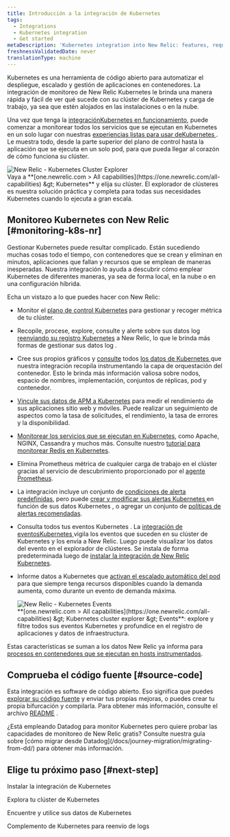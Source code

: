 ```yaml
---
title: Introducción a la integración de Kubernetes
tags:
  - Integrations
  - Kubernetes integration
  - Get started
metaDescription: 'Kubernetes integration into New Relic: features, requirements, and getting started.'
freshnessValidatedDate: never
translationType: machine
---
```


Kubernetes es una herramienta de código abierto para automatizar el despliegue, escalado y gestión de aplicaciones en contenedores. La integración de monitoreo de New Relic Kubernetes le brinda una manera rápida y fácil de ver qué sucede con su clúster de Kubernetes y carga de trabajo, ya sea que estén alojados en las instalaciones o en la nube.

Una vez que tenga la [integraciónKubernetes en funcionamiento](/docs/kubernetes-pixie/kubernetes-integration/installation/kubernetes-integration-install-configure/), puede comenzar a monitorear todos los servicios que se ejecutan en Kubernetes en un solo lugar con nuestras [experiencias listas para usar deKubernetes ](/docs/integrations/kubernetes-integration/cluster-explorer/kubernetes-cluster-explorer). Le muestra todo, desde la parte superior del plano de control hasta la aplicación que se ejecuta en un solo pod, para que pueda llegar al corazón de cómo funciona su clúster.

<img title="New Relic - Kubernetes Cluster Explorer" alt="New Relic - Kubernetes Cluster Explorer" src="/images/kubernetes_screenshot-crop_cluster-explorer.webp" />

<figcaption>
  Vaya a <DNT>**[one.newrelic.com &gt; All capabilities](https://one.newrelic.com/all-capabilities) &amp;gt; Kubernetes**</DNT> y elija su clúster. El explorador de clústeres es nuestra solución práctica y completa para todas sus necesidades Kubernetes cuando lo ejecuta a gran escala.
</figcaption>

## Monitoreo Kubernetes con New Relic [#monitoring-k8s-nr]

Gestionar Kubernetes puede resultar complicado. Están sucediendo muchas cosas todo el tiempo, con contenedores que se crean y eliminan en minutos, aplicaciones que fallan y recursos que se emplean de maneras inesperadas. Nuestra integración lo ayuda a descubrir cómo emplear Kubernetes de diferentes maneras, ya sea de forma local, en la nube o en una configuración híbrida.

Echa un vistazo a lo que puedes hacer con New Relic:

* Monitor el [plano de control Kubernetes](/docs/kubernetes-pixie/kubernetes-integration/advanced-configuration/configure-control-plane-monitoring) para gestionar y recoger métrica de tu clúster.

* Recopile, procese, explore, consulte y alerte sobre sus datos log [reenviando su registro Kubernetes](/docs/logs/forward-logs/kubernetes-plugin-log-forwarding/) a New Relic, lo que le brinda más formas de gestionar sus datos log .

* Cree sus propios gráficos y [consulte](/docs/using-new-relic/data/understand-data/query-new-relic-data) todos [los datos de Kubernetes ](/docs/integrations/kubernetes-integration/understand-use-data/find-use-your-kubernetes-data)que nuestra integración recopila instrumentando la capa de orquestación del contenedor. Esto le brinda más información valiosa sobre nodos, espacio de nombres, implementación, conjuntos de réplicas, pod y contenedor.

* [Vincule sus datos de APM a Kubernetes](/docs/integrations/kubernetes-integration/link-your-applications/link-your-applications-kubernetes) para medir el rendimiento de sus aplicaciones sitio web y móviles. Puede realizar un seguimiento de aspectos como la tasa de solicitudes, el rendimiento, la tasa de errores y la disponibilidad.

* [Monitorear los servicios que se ejecutan en Kubernetes](/docs/integrations/kubernetes-integration/link-apps-services/monitor-services-running-kubernetes), como Apache, NGINX, Cassandra y muchos más. Consulte nuestro [tutorial para monitorear Redis en Kubernetes](/docs/integrations/kubernetes-integration/link-apps-services/tutorial-monitor-redis-running-kubernetes).

* Elimina Prometheus métrica de cualquier carga de trabajo en el clúster gracias al servicio de descubrimiento proporcionado por el [agente Prometheus](/docs/infrastructure/prometheus-integrations/get-started/send-prometheus-metric-data-new-relic/#Agent).

* La integración incluye un conjunto de [condiciones de alerta predefinidas](/docs/kubernetes-pixie/kubernetes-integration/installation/predefined-alert-policy), pero puede [crear y modificar sus alertas Kubernetes ](/docs/kubernetes-pixie/kubernetes-integration/installation/create-alerts)en función de sus datos Kubernetes , o agregar un conjunto de [políticas de alertas recomendadas](/docs/kubernetes-pixie/kubernetes-integration/installation/recommended-alert-policy).

* Consulta todos tus eventos Kubernetes . La [integración de eventosKubernetes ](/docs/integrations/kubernetes-integration/kubernetes-events/install-kubernetes-events-integration)vigila los eventos que suceden en su clúster de Kubernetes y los envía a New Relic. Luego puede visualizar los datos del evento en el explorador de clústeres. Se instala de forma predeterminada luego de [instalar la integración de New Relic Kubernetes](/docs/kubernetes-pixie/kubernetes-integration/installation/kubernetes-integration-install-configure/).

* Informe datos a Kubernetes que [activan el escalado automático del pod](/docs/journey-demand/autoscale-your-infra) para que siempre tenga recursos disponibles cuando la demanda aumenta, como durante un evento de demanda máxima.

  <img title="New Relic - Kubernetes Events" alt="New Relic - Kubernetes Events" src="/images/kubernetes_screenshot-full_events.gif" />

  <figcaption>
    <DNT>**[one.newrelic.com &gt; All capabilities](https://one.newrelic.com/all-capabilities) &amp;gt; Kubernetes cluster explorer &amp;gt; Events**</DNT>: explore y filtre todos sus eventos Kubernetes y profundice en el registro de aplicaciones y datos de infraestructura.
  </figcaption>

Estas características se suman a los datos New Relic ya informa para [procesos en contenedores que se ejecutan en hosts instrumentados](/docs/infrastructure/new-relic-infrastructure/data-instrumentation/docker-instrumentation-infrastructure).

## Comprueba el código fuente [#source-code]

Esta integración es software de código abierto. Eso significa que puedes [explorar su código fuente](https://github.com/newrelic/nri-kubernetes) y enviar tus propias mejoras, o puedes crear tu propia bifurcación y compilarla. Para obtener más información, consulte el archivo [README](https://github.com/newrelic/nri-kubernetes/blob/main/README.md) .

<Callout variant="tip">
  ¿Está empleando Datadog para monitor Kubernetes pero quiere probar las capacidades de monitoreo de New Relic gratis? Consulte nuestra guía sobre [cómo migrar desde Datadog](/docs/journey-migration/migrating-from-dd/) para obtener más información.
</Callout>

## Elige tu próximo paso [#next-step]

<DocTiles>
  <DocTile path="/docs/kubernetes-pixie/kubernetes-integration/installation/kubernetes-integration-install-configure/">Instalar la integración de Kubernetes</DocTile>

  <DocTile path="/docs/kubernetes-pixie/kubernetes-integration/understand-use-data/kubernetes-cluster-explorer/">Explora tu clúster de Kubernetes</DocTile>

  <DocTile path="/docs/kubernetes-pixie/kubernetes-integration/understand-use-data/find-use-your-kubernetes-data/">Encuentre y utilice sus datos de Kubernetes</DocTile>

  <DocTile path="/docs/logs/forward-logs/kubernetes-plugin-log-forwarding/">Complemento de Kubernetes para reenvío de logs</DocTile>
</DocTiles>